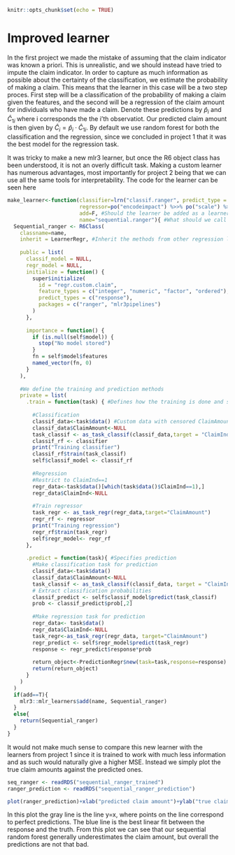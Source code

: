
```r
knitr::opts_chunk$set(echo = TRUE)
```


# Improved learner

In the first project we made the mistake of assuming that the claim indicator was known a priori. This is unrealistic, and we should instead have tried to impute the claim indicator. In order to capture as much information as possible about the certainty of the classification, we estimate the probability of making a claim. This means that the learner in this case will be a two step proces. First step will be a classification of the probability of making a claim given the features, and the second will be a regression of the claim amount for individuals who have made a claim. Denote these predictions by $\hat{p}_i$ and $\hat{C}_{1i}$ where i corresponds the the i'th observatiot. Our predicted claim amount is then given by $\hat{C}_i=\hat{p}_i\cdot \hat{C}_{1i}$. By default we use random forest for both the classification and the regression, since we concluded in project 1 that it was the best model for the regression task.

It was tricky to make a new mlr3 learner, but once the R6 object class has been understood, it is not an overly difficult task. Making a custom learner has numerous advantages, most importantly for project 2 being that we can use all the same tools for interpretability. The code for the learner can be seen here

```r
make_learner<-function(classifier=lrn("classif.ranger", predict_type = "prob"),
                       regressor=po("encodeimpact") %>>% po("scale") %>>% lrn("regr.ranger") |>as_learner(), #Defining the classifier and regressor
                       add=F, #Should the learner be added as a learner in mlr3?
                       name="sequential.ranger"){ #What should we call the learner
  Sequential_ranger <- R6Class(
    classname=name,
    inherit = LearnerRegr, #Inherit the methods from other regression learners
    
    public = list(
      classif_model = NULL,
      regr_model = NULL,
      initialize = function() {
        super$initialize(
          id = "regr.custom.claim",
          feature_types = c("integer", "numeric", "factor", "ordered"),
          predict_types = c("response"),
          packages = c("ranger", "mlr3pipelines")
        )
      },
      
      importance = function() {
        if (is.null(self$model)) {
          stop("No model stored")
        }
        fn = self$model$features
        named_vector(fn, 0)
      }
    ),
    
    #We define the training and prediction methods
    private = list(
      .train = function(task) { #Defines how the training is done and saves the two trained models
        
        #Classification
        classif_data<-task$data() #Custom data with censored ClaimAmount
        classif_data$ClaimAmount<-NULL
        task_classif <- as_task_classif(classif_data,target = "ClaimInd")
        classif_rf <- classifier
        print("Training classifier")
        classif_rf$train(task_classif)
        self$classif_model <- classif_rf
        
        #Regression
        #Restrict to ClaimInd==1
        regr_data<-task$data()[which(task$data()$ClaimInd==1),]
        regr_data$ClaimInd<-NULL
        
        #Train regressor
        task_regr <- as_task_regr(regr_data,target="ClaimAmount")
        regr_rf <- regressor
        print("Training regression")
        regr_rf$train(task_regr)
        self$regr_model<- regr_rf
      },
      
      .predict = function(task){ #Specifies prediction
        #Make classification task for prediction
        classif_data<-task$data()
        classif_data$ClaimAmount<-NULL
        task_classif <- as_task_classif(classif_data, target = "ClaimInd")
        # Extract classification probabilities
        classif_predict <- self$classif_model$predict(task_classif)
        prob <- classif_predict$prob[,2]
        
        #Make regression task for prediction
        regr_data<- task$data()
        regr_data$ClaimInd<-NULL
        task_regr<-as_task_regr(regr_data, target="ClaimAmount")
        regr_predict <- self$regr_model$predict(task_regr)
        response <- regr_predict$response*prob
        
        return_object<-PredictionRegr$new(task=task,response=response)
        return(return_object)
      }
    )
  )
  if(add==T){
    mlr3::mlr_learners$add(name, Sequential_ranger)
  }
  else{
    return(Sequential_ranger)
  }
}
```

It would not make much sense to compare this new learner with the learners from project 1 since it is trained to work with much less information and as such would naturally give a higher MSE. Instead we simply plot the true claim amounts against the predicted ones.

```r
seq_ranger <- readRDS("sequential_ranger_trained")
ranger_prediction <- readRDS("sequential_ranger_prediction")
```

```r
plot(ranger_prediction)+xlab("predicted claim amount")+ylab("true claim amount") #Modify this plot so Maristat and Gender can be seen
```

In this plot the gray line is the line y=x, where points on the line correspond to perfect predictions. The blue line is the best linear fit between the response and the truth. From this plot we can see that our sequential random forest generally underestimates the claim amount, but overall the predictions are not that bad.
